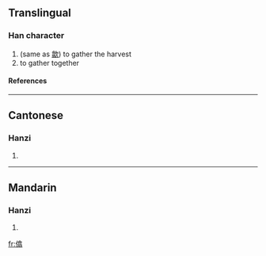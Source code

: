 ==Translingual==
===Han character===
{{Han char|rn=9|rad=人|as=12|sn=14|four=|canj=人人口一 (OORM)}}
# (same as [[歙]]) to gather the harvest
# to gather together
====References====
{{Han ref|kx=0117.110|hdz=10220.100|uh=3486|ud=13446}}

----
==Cantonese==
===Hanzi===
{{yue-hanzi|jyut=|y=kaap1}}
# {{defn|Cantonese}}

----
==Mandarin==
===Hanzi===
{{cmn-hanzi|pin=[[chì]] (chi4), [[kè]] (ke4), [[xì]] (xi4), [[xiào]] (xiao4), [[yàn]] (yan4)|wg=ch'ih<sup>4</sup>, k'o<sup>4</sup>, hsi<sup>4</sup>, hsiao<sup>4</sup>, yen<sup>4</sup>}}
# {{defn|Mandarin}}

[[fr:㒆]]